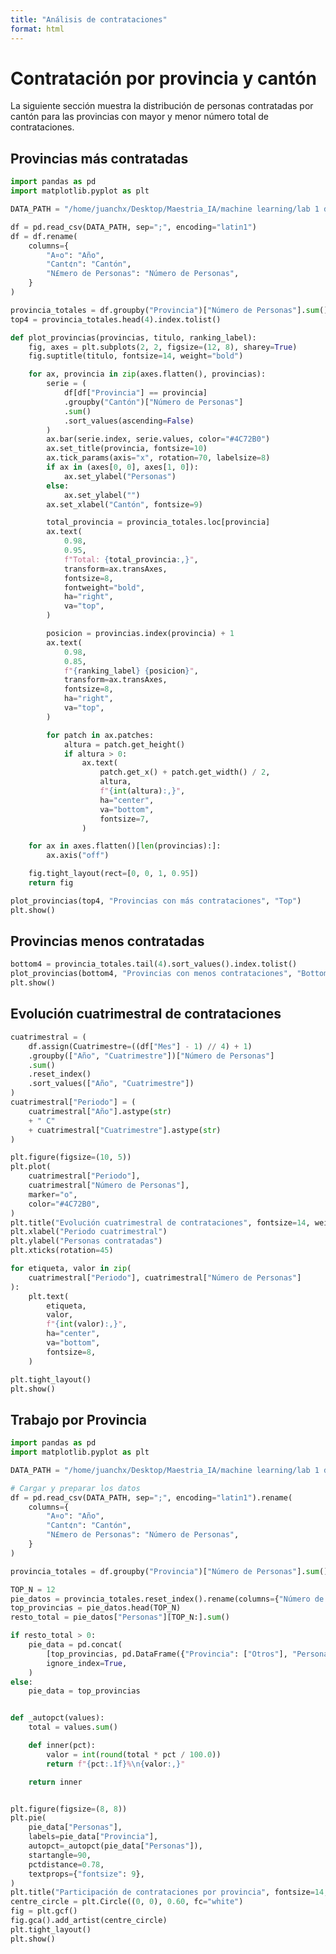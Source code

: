 ```yaml
---
title: "Análisis de contrataciones"
format: html
---
```


# Contratación por provincia y cantón

La siguiente sección muestra la distribución de personas contratadas por cantón para las provincias con mayor y menor número total de contrataciones.

## Provincias más contratadas

```python
import pandas as pd
import matplotlib.pyplot as plt

DATA_PATH = "/home/juanchx/Desktop/Maestria_IA/machine learning/lab 1 data/mdt_colocados_2025agosto.csv"

df = pd.read_csv(DATA_PATH, sep=";", encoding="latin1")
df = df.rename(
    columns={
        "A¤o": "Año",
        "Cant¢n": "Cantón",
        "N£mero de Personas": "Número de Personas",
    }
)

provincia_totales = df.groupby("Provincia")["Número de Personas"].sum().sort_values(ascending=False)
top4 = provincia_totales.head(4).index.tolist()

def plot_provincias(provincias, titulo, ranking_label):
    fig, axes = plt.subplots(2, 2, figsize=(12, 8), sharey=True)
    fig.suptitle(titulo, fontsize=14, weight="bold")

    for ax, provincia in zip(axes.flatten(), provincias):
        serie = (
            df[df["Provincia"] == provincia]
            .groupby("Cantón")["Número de Personas"]
            .sum()
            .sort_values(ascending=False)
        )
        ax.bar(serie.index, serie.values, color="#4C72B0")
        ax.set_title(provincia, fontsize=10)
        ax.tick_params(axis="x", rotation=70, labelsize=8)
        if ax in (axes[0, 0], axes[1, 0]):
            ax.set_ylabel("Personas")
        else:
            ax.set_ylabel("")
        ax.set_xlabel("Cantón", fontsize=9)

        total_provincia = provincia_totales.loc[provincia]
        ax.text(
            0.98,
            0.95,
            f"Total: {total_provincia:,}",
            transform=ax.transAxes,
            fontsize=8,
            fontweight="bold",
            ha="right",
            va="top",
        )

        posicion = provincias.index(provincia) + 1
        ax.text(
            0.98,
            0.85,
            f"{ranking_label} {posicion}",
            transform=ax.transAxes,
            fontsize=8,
            ha="right",
            va="top",
        )

        for patch in ax.patches:
            altura = patch.get_height()
            if altura > 0:
                ax.text(
                    patch.get_x() + patch.get_width() / 2,
                    altura,
                    f"{int(altura):,}",
                    ha="center",
                    va="bottom",
                    fontsize=7,
                )

    for ax in axes.flatten()[len(provincias):]:
        ax.axis("off")

    fig.tight_layout(rect=[0, 0, 1, 0.95])
    return fig

plot_provincias(top4, "Provincias con más contrataciones", "Top")
plt.show()
```

## Provincias menos contratadas

```python

bottom4 = provincia_totales.tail(4).sort_values().index.tolist()
plot_provincias(bottom4, "Provincias con menos contrataciones", "Bottom")
plt.show()
```



## Evolución cuatrimestral de contrataciones
```python
cuatrimestral = (
    df.assign(Cuatrimestre=((df["Mes"] - 1) // 4) + 1)
    .groupby(["Año", "Cuatrimestre"])["Número de Personas"]
    .sum()
    .reset_index()
    .sort_values(["Año", "Cuatrimestre"])
)
cuatrimestral["Periodo"] = (
    cuatrimestral["Año"].astype(str)
    + " C"
    + cuatrimestral["Cuatrimestre"].astype(str)
)

plt.figure(figsize=(10, 5))
plt.plot(
    cuatrimestral["Periodo"],
    cuatrimestral["Número de Personas"],
    marker="o",
    color="#4C72B0",
)
plt.title("Evolución cuatrimestral de contrataciones", fontsize=14, weight="bold")
plt.xlabel("Periodo cuatrimestral")
plt.ylabel("Personas contratadas")
plt.xticks(rotation=45)

for etiqueta, valor in zip(
    cuatrimestral["Periodo"], cuatrimestral["Número de Personas"]
):
    plt.text(
        etiqueta,
        valor,
        f"{int(valor):,}",
        ha="center",
        va="bottom",
        fontsize=8,
    )

plt.tight_layout()
plt.show()
```



## Trabajo por Provincia
```python
import pandas as pd
import matplotlib.pyplot as plt

DATA_PATH = "/home/juanchx/Desktop/Maestria_IA/machine learning/lab 1 data/mdt_colocados_2025agosto.csv"

# Cargar y preparar los datos
df = pd.read_csv(DATA_PATH, sep=";", encoding="latin1").rename(
    columns={
        "A¤o": "Año",
        "Cant¢n": "Cantón",
        "N£mero de Personas": "Número de Personas",
    }
)

provincia_totales = df.groupby("Provincia")["Número de Personas"].sum().sort_values(ascending=False)

TOP_N = 12
pie_datos = provincia_totales.reset_index().rename(columns={"Número de Personas": "Personas"})
top_provincias = pie_datos.head(TOP_N)
resto_total = pie_datos["Personas"][TOP_N:].sum()

if resto_total > 0:
    pie_data = pd.concat(
        [top_provincias, pd.DataFrame({"Provincia": ["Otros"], "Personas": [resto_total]})],
        ignore_index=True,
    )
else:
    pie_data = top_provincias


def _autopct(values):
    total = values.sum()

    def inner(pct):
        valor = int(round(total * pct / 100.0))
        return f"{pct:.1f}%\n{valor:,}"

    return inner


plt.figure(figsize=(8, 8))
plt.pie(
    pie_data["Personas"],
    labels=pie_data["Provincia"],
    autopct=_autopct(pie_data["Personas"]),
    startangle=90,
    pctdistance=0.78,
    textprops={"fontsize": 9},
)
plt.title("Participación de contrataciones por provincia", fontsize=14, weight="bold")
centre_circle = plt.Circle((0, 0), 0.60, fc="white")
fig = plt.gcf()
fig.gca().add_artist(centre_circle)
plt.tight_layout()
plt.show()
```